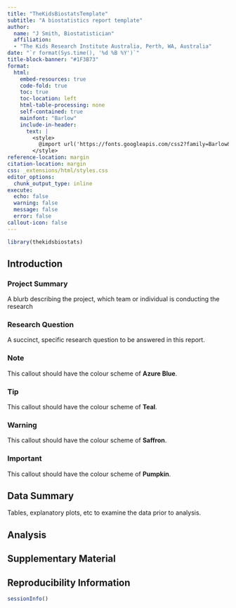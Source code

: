 ```yaml
---
title: "TheKidsBiostatsTemplate"
subtitle: "A biostatistics report template"
author:
  name: "J Smith, Biostatistician"
  affiliation:
  - "The Kids Research Institute Australia, Perth, WA, Australia"
date: "`r format(Sys.time(), '%d %B %Y')`"
title-block-banner: "#1F3B73"
format:
  html:
    embed-resources: true
    code-fold: true
    toc: true
    toc-location: left
    html-table-processing: none
    self-contained: true
    mainfont: "Barlow"
    include-in-header: 
      text: |
        <style>
          @import url('https://fonts.googleapis.com/css2?family=Barlow&display=swap');
        </style>
reference-location: margin 
citation-location: margin 
css: _extensions/html/styles.css
editor_options: 
  chunk_output_type: inline
execute:
  echo: false
  warning: false
  message: false
  error: false
callout-icon: false
---
```


```r
library(thekidsbiostats)
```

## Introduction

### Project Summary

A blurb describing the project, which team or individual is conducting the research

### Research Question

A succinct, specific research question to be answered in this report.

::: {.callout-note}
### Note
This callout should have the colour scheme of **Azure Blue**.
:::

::: {.callout-tip}
### Tip
This callout should have the colour scheme of **Teal**.
:::

::: {.callout-warning}
### Warning
This callout should have the colour scheme of **Saffron**.
:::

::: {.callout-important}
### Important
This callout should have the colour scheme of **Pumpkin**.
:::

## Data Summary

Tables, explanatory plots, etc to examine the data prior to analysis.

## Analysis

## Supplementary Material


## Reproducibility Information

```r
sessionInfo()
```

